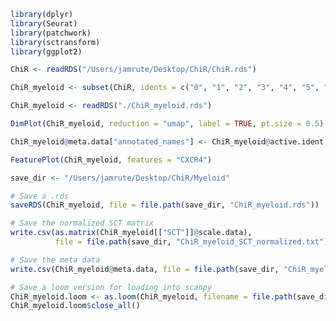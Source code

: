 ```r
library(dplyr)
library(Seurat)
library(patchwork)
library(sctransform)
library(ggplot2)
```

```r
ChiR <- readRDS("/Users/jamrute/Desktop/ChiR/ChiR.rds")
```

```r
ChiR_myeloid <- subset(ChiR, idents = c("0", "1", "2", "3", "4", "5", "6", "Mast", "Megak", "Progenitor", "11", "RBCs"))
```

```r
ChiR_myeloid <- readRDS("./ChiR_myeloid.rds")
```

```r
DimPlot(ChiR_myeloid, reduction = "umap", label = TRUE, pt.size = 0.5) + NoLegend()
```

```r
ChiR_myeloid@meta.data["annotated_names"] <- ChiR_myeloid@active.ident
```

```r
FeaturePlot(ChiR_myeloid, features = "CXCR4")
```


```r
save_dir <- "/Users/jamrute/Desktop/ChiR/Myeloid"

# Save a .rds
saveRDS(ChiR_myeloid, file = file.path(save_dir, "ChiR_myeloid.rds"))

# Save the normalized SCT matrix
write.csv(as.matrix(ChiR_myeloid[["SCT"]]@scale.data), 
          file = file.path(save_dir, "ChiR_myeloid_SCT_normalized.txt"), quote = FALSE)

# Save the meta data
write.csv(ChiR_myeloid@meta.data, file = file.path(save_dir, "ChiR_myeloid_meta.csv"), quote = FALSE)

# Save a loom version for loading into scanpy
ChiR_myeloid.loom <- as.loom(ChiR_myeloid, filename = file.path(save_dir, "ChiR_myeloid.loom"), verbose = FALSE)
ChiR_myeloid.loom$close_all()
```
